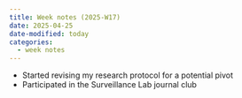 ```yaml
---
title: Week notes (2025-W17)
date: 2025-04-25
date-modified: today
categories:
  - week notes
---
```


- Started revising my research protocol for a potential pivot
- Participated in the Surveillance Lab journal club
